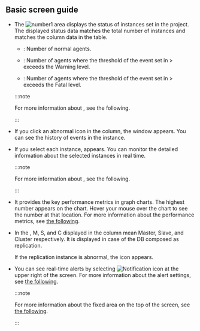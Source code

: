 ## Basic screen guide

<ProdImg img='db-instance-list.png' desc='instance list' />

- The ![number1](/img/number-01.png) area displays the status of instances set in the project. The displayed status data matches the total number of instances and matches the <Cmdname sid="status" className="uitext" /> column data in the table.

  <InDoc product="postgresql,mysql,oracle-pro">

  - <span class='snormal'><Cmdname sid="sms_alert_normal" /></span>: Number of normal agents.

  - <span class='slow'><Cmdname sid="sms_alert_warn" /></span>: Number of agents where the threshold of the event set in <Cmdname sid="side_event" className="uitext" /> &gt; <Cmdname sid="side_eventNoti" className="uitext" /> exceeds the <span class='slow'>Warning</span> level.

  - <span class='vslow'><Cmdname sid="sms_alert_fatal" /></span>: Number of agents where the threshold of the event set in <Cmdname sid="side_event" className="uitext" /> &gt; <Cmdname sid="side_eventNoti" className="uitext" /> exceeds the <span class='vslow'>Fatal</span> level.

  :::note

  For more information about <Cmdname sid="side_event" className="uitext" />, see <Link to="set-notice">the following</Link>.

  :::

  </InDoc>

- If you click an abnormal icon in the <Cmdname sid="status" className="uitext" /> column, the <Cmdname sid="event" className="uitext" /> window appears. You can see the history of events in the instance.

- If you select each instance, <Cmdname sid="side_dbMonitoring" className="uitext" /> appears. You can monitor the detailed information about the selected instances in real time. 

  :::note

  For more information about <Cmdname sid="side_dbMonitoring" className="uitext" />, see <Link to="instance-monitoring">the following</Link>.

  :::

- It provides the key performance metrics in graph charts. The highest number appears on the chart. Hover your mouse over the chart to see the number at that location. For more information about the performance metrics, see [the following](metrics-data-list).

- In the <Cmdname sid="instance_list" className="uitext" />, <span class='mark master'>M</span>, <span class='mark instance'>S</span>, and <span class='mark master'>C</span> displayed in the <Cmdname sid="server_name" className="uitext" /> column mean Master, Slave, and Cluster respectively. It is displayed in case of the DB composed as replication.

  If the replication instance is abnormal, the <LinkImage img='ic-warinig-db.svg' desc='경고' className='ico' /> icon appears.

  <ImgLang img='db-instance-list-replication-warning.png' />

- You can see real-time alerts by selecting ![Notification icon](/img/ico-noti.svg) at the upper right of the screen. For more information about the alert settings, see [the following](set-notice).

  :::note

  For more information about the fixed area on the top of the screen, see [the following](../main-ui-intro-v2).

  :::

